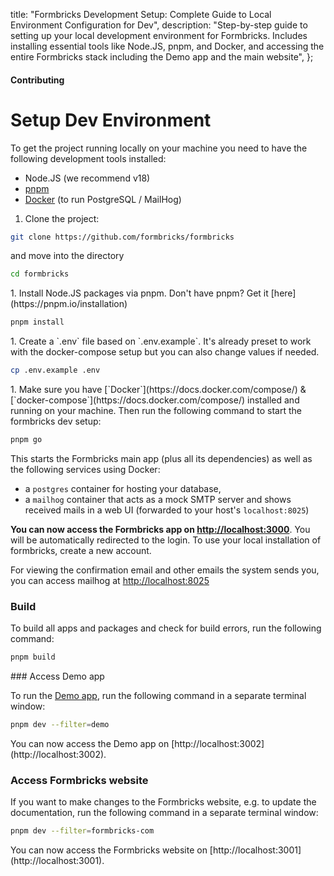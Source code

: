   title: "Formbricks Development Setup: Complete Guide to Local Environment Configuration for Dev",
  description: "Step-by-step guide to setting up your local development environment for Formbricks. Includes installing essential tools like Node.JS, pnpm, and Docker, and accessing the entire Formbricks stack including the Demo app and the main website",
};

#### Contributing

# Setup Dev Environment

To get the project running locally on your machine you need to have the following development tools installed:

- Node.JS (we recommend v18)
- [pnpm](https://pnpm.io/)
- [Docker](https://www.docker.com/) (to run PostgreSQL / MailHog)

1. Clone the project:
<Col>
   <CodeGroup title="Git clone Formbricks monorepo">

   ```bash
   git clone https://github.com/formbricks/formbricks
   ```

   </CodeGroup>
</Col>
   and move into the directory
<Col>
   <CodeGroup title="Move into the Formbricks monorepo">

   ```bash
   cd formbricks
   ```

   </CodeGroup>
</Col>
1. Install Node.JS packages via pnpm. Don't have pnpm? Get it [here](https://pnpm.io/installation)
</Col>
   <CodeGroup title="Install dependencies via pnpm">

   ```bash
   pnpm install
   ```

   </CodeGroup>
</Col>
1. Create a `.env` file based on `.env.example`. It's already preset to work with the docker-compose setup but you can also change values if needed.
<Col>
   <CodeGroup title="Define environment variables">

   ```bash
   cp .env.example .env
   ```

   </CodeGroup>
</Col>
1. Make sure you have [`Docker`](https://docs.docker.com/compose/) & [`docker-compose`](https://docs.docker.com/compose/) installed and running on your machine. Then run the following command to start the formbricks dev setup:
<Col>
   <CodeGroup title="Start Formbricks Dev Setup">

   ```bash
   pnpm go
   ```

   </CodeGroup>
</Col>
   This starts the Formbricks main app (plus all its dependencies) as well as the following services using Docker:

   - a `postgres` container for hosting your database,
   - a `mailhog` container that acts as a mock SMTP server and shows received mails in a web UI (forwarded to your host's `localhost:8025`)

   **You can now access the Formbricks app on [http://localhost:3000](http://localhost:3000)**. You will be automatically redirected to the login. To use your local installation of formbricks, create a new account.

   For viewing the confirmation email and other emails the system sends you, you can access mailhog at [http://localhost:8025](http://localhost:8025)

### Build

To build all apps and packages and check for build errors, run the following command:
<Col>
<CodeGroup title="Build Formbricks stack">

```bash
pnpm build
```

</CodeGroup>
</Col>
### Access Demo app

To run the [Demo app](/docs/contributing/demo), run the following command in a separate terminal window:
<Col>
<CodeGroup title="Start Formbricks Demo App">

```bash
pnpm dev --filter=demo
```

</CodeGroup>
</Col>
You can now access the Demo app on [http://localhost:3002](http://localhost:3002).

### Access Formbricks website

If you want to make changes to the Formbricks website, e.g. to update the documentation, run the following command in a separate terminal window:
<Col>
<CodeGroup title="Start Formbricks Website">

```bash
pnpm dev --filter=formbricks-com
```

</CodeGroup>
</Col>
You can now access the Formbricks website on [http://localhost:3001](http://localhost:3001).

